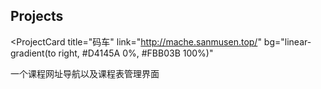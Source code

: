 ## Projects

<ProjectCard
  title="码车"
  link="http://mache.sanmusen.top/"
  bg="linear-gradient(to right, #D4145A 0%, #FBB03B 100%)"
>
  一个课程网址导航以及课程表管理界面
</ProjectCard>
